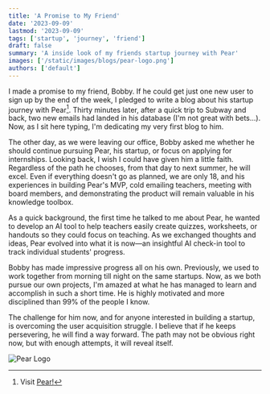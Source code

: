 ```yaml
---
title: 'A Promise to My Friend'
date: '2023-09-09'
lastmod: '2023-09-09'
tags: ['startup', 'journey', 'friend']
draft: false
summary: 'A inside look of my friends startup journey with Pear'
images: ['/static/images/blogs/pear-logo.png']
authors: ['default']
---
```


I made a promise to my friend, Bobby. If he could get just one new user to sign up by the end of the week, I pledged to write a blog about his startup journey with Pear[^1]. Thirty minutes later, after a quick trip to Subway and back, two new emails had landed in his database (I'm not great with bets...). Now, as I sit here typing, I'm dedicating my very first blog to him.

The other day, as we were leaving our office, Bobby asked me whether he should continue pursuing Pear, his startup, or focus on applying for internships. Looking back, I wish I could have given him a little faith. Regardless of the path he chooses, from that day to next summer, he will excel. Even if everything doesn't go as planned, we are only 18, and his experiences in building Pear's MVP, cold emailing teachers, meeting with board members, and demonstrating the product will remain valuable in his knowledge toolbox.

As a quick background, the first time he talked to me about Pear, he wanted to develop an AI tool to help teachers easily create quizzes, worksheets, or handouts so they could focus on teaching. As we exchanged thoughts and ideas, Pear evolved into what it is now—an insightful AI check-in tool to track individual students' progress.

Bobby has made impressive progress all on his own. Previously, we used to work together from morning till night on the same startups. Now, as we both pursue our own projects, I'm amazed at what he has managed to learn and accomplish in such a short time. He is highly motivated and more disciplined than 99% of the people I know.

The challenge for him now, and for anyone interested in building a startup, is overcoming the user acquisition struggle. I believe that if he keeps persevering, he will find a way forward. The path may not be obvious right now, but with enough attempts, it will reveal itself.

![Pear Logo](/static/images/blogs/pear-logo.png)

[^1]: Visit [Pear!](http://teachpear.com/)
